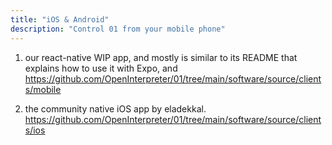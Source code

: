 ```yaml
---
title: "iOS & Android"
description: "Control 01 from your mobile phone"
---
```


1. our react-native WIP app, and mostly is similar to its README that explains how to use it with Expo, and
   https://github.com/OpenInterpreter/01/tree/main/software/source/clients/mobile

2. the community native iOS app by eladekkal.
   https://github.com/OpenInterpreter/01/tree/main/software/source/clients/ios
